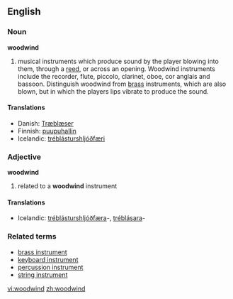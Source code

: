 ==English==

===Noun===
'''woodwind'''

# musical instruments which produce sound by the player blowing into them, through a [[reed]], or across an opening. Woodwind instruments include the recorder, flute, piccolo, clarinet, oboe, cor anglais and bassoon. Distinguish woodwind from [[brass]] instruments, which are also blown, but in which the players lips vibrate to produce the sound.

====Translations====
{{trans-top|musical instrument}}
*Danish: [http://da.wikipedia.org/wiki/Tr%C3%A6bl%C3%A6ser Træblæser]
*Finnish: [[puupuhallin]]
*Icelandic: [[tréblásturshljóðfæri]] {{n}}
{{trans-mid}}
{{trans-bottom}}

===Adjective===
'''woodwind'''

# related to a '''woodwind''' instrument

====Translations====

{{trans-top|related to a woodwind instrument}}
*Icelandic: [[tréblásturshljóðfæra]]-, [[tréblásara]]-
{{trans-mid}}
{{trans-bottom}}

===Related terms===
*[[brass instrument]]
*[[keyboard instrument]]
*[[percussion instrument]]
*[[string instrument]]

[[vi:woodwind]]
[[zh:woodwind]]